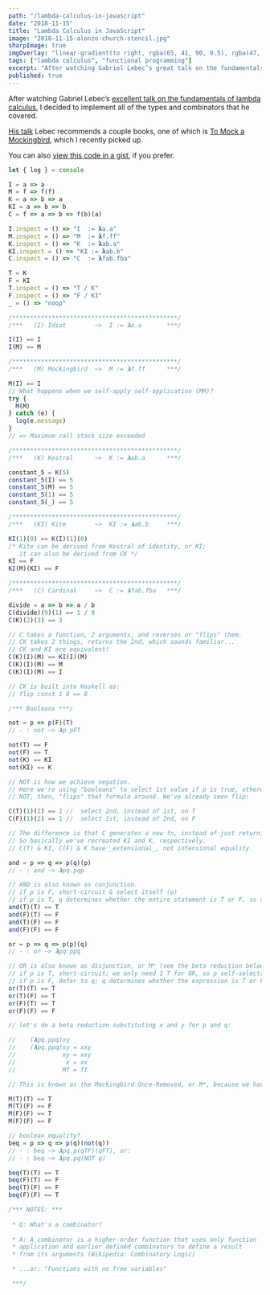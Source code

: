 ```yaml
---
path: "/lambda-calculus-in-javascript"
date: "2018-11-15"
title: "Lambda Calculus in JavaScript"
image: "2018-11-15-alonzo-church-stencil.jpg"
sharpImage: true
imgOverlay: "linear-gradient(to right, rgba(65, 41, 90, 0.5), rgba(47, 7, 67, 0.5))"
tags: ["lambda calculus", "functional programming"]
excerpt: "After watching Gabriel Lebec’s great talk on the fundamentals of lambda calculus, I decided to implement the types and combinators that he covered in JavaScript."
published: true
---
```


After watching Gabriel Lebec’s [excellent talk on the fundamentals of lambda calculus](https://www.youtube.com/watch?v=3VQ382QG-y4), I decided to implement all of the types and combinators that he covered.

[His talk](https://www.youtube.com/watch?v=3VQ382QG-y4) Lebec recommends a couple books, one of which is [To Mock a Mockingbird](https://www.amazon.com/Mock-Mockingbird-Raymond-Smullyan/dp/0192801422), which I recently picked up.

You can also [view this code in a gist](https://gist.github.com/ahrjarrett/7b67bb161f9a1714c1ddfd7e893c8b73), if you prefer.

```javascript
let { log } = console

I = a => a
M = f => f(f)
K = a => b => a
KI = a => b => b
C = f => a => b => f(b)(a)

I.inspect = () => "I  := 𝝺a.a"
M.inspect = () => "M  := 𝝺f.ff"
K.inspect = () => "K  := 𝝺ab.a"
KI.inspect = () => "KI := 𝝺ab.b"
C.inspect = () => "C  := 𝝺fab.fba"

T = K
F = KI
T.inspect = () => "T / K"
F.inspect = () => "F / KI"
_ = () => "noop"

/**********************************************/
/***   (I) Idiot        ~>  I := 𝝺a.a       ***/

I(I) == I
I(M) == M

/**********************************************/
/***   (M) Mockingbird  ~>  M := 𝝺f.ff      ***/

M(I) == I
// What happens when we self-apply self-application (MM)?
try {
  M(M)
} catch (e) {
  log(e.message)
}
// => Maximum call stack size exceeded

/**********************************************/
/***   (K) Kestral      ~>  K := 𝝺ab.a      ***/

constant_5 = K(5)
constant_5(I) == 5
constant_5(M) == 5
constant_5(1) == 5
constant_5(_) == 5

/**********************************************/
/***   (KI) Kite        ~>  KI := 𝝺ab.b     ***/

KI(1)(0) == K(I)(1)(0)
/* Kite can be derived from Kestral of identity, or KI;
   it can also be derived from CK */
KI == F
KI(M)(KI) == F

/**********************************************/
/***   (C) Cardinal     ~>  C := 𝝺fab.fba   ***/

divide = a => b => a / b
C(divide)(9)(1) == 1 / 9
C(K)(2)(3) == 3

// C takes a function, 2 arguments, and reverses or "flips" them.
// CK takes 2 things, returns the 2nd, which sounds familiar...
// CK and KI are equivalent!
C(K)(I)(M) == KI(I)(M)
C(K)(I)(M) == M
C(K)(I)(M) == I

// CK is built into Haskell as:
// flip const 1 8 == 8

/*** Booleans ***/

not = p => p(F)(T)
// - : not ~> 𝝺p.pFT

not(T) == F
not(F) == T
not(K) == KI
not(KI) == K

// NOT is how we achieve negation.
// Here we're using "booleans" to select 1st value if p is true, otherwise 2nd
// NOT, then, "flips" that formula around. We've already seen flip:

C(T)(1)(2) == 2 //  select 2nd, instead of 1st, on T
C(F)(1)(2) == 1 //  select 1st, instead of 2nd, on F

// The difference is that C generates a new fn, instead of just returning T / F
// So basically we've recreated KI and K, respectively.
// C(T) & KI, C(F) & K have _extensional_, not intensional equality.

and = p => q => p(q)(p)
// - : and ~> 𝝺pq.pqp

// AND is also known as conjunction.
// if p is F, short-circuit & select itself (p)
// if p is T, q determines whether the entire statement is T or F, so defer to q
and(T)(T) == T
and(F)(T) == F
and(T)(F) == F
and(F)(F) == F

or = p => q => p(p)(q)
// - : or ~> 𝝺pq.ppq

// OR is also known as disjunction, or M* (see the beta reduction below)
// if p is T, short-circuit; we only need 1 T for OR, so p self-selects.
// if p is F, defer to q; q determines whether the expression is T or F
or(T)(T) == T
or(T)(F) == T
or(F)(T) == T
or(F)(F) == F

// let's do a beta reduction substituting x and y for p and q:

//    (𝝺pq.ppq)xy
//    (𝝺pq.ppq)xy = xxy
//             xy = xxy
//              x = xx
//             Mf = ff

// This is known as the Mockingbird-Once-Removed, or M*, because we have Mxy = Mxxy instead of just Mx = Mxx

M(T)(T) == T
M(T)(F) == F
M(F)(F) == T
M(F)(F) == F

// boolean equality?
beq = p => q => p(q)(not(q))
// - : beq ~> 𝝺pq.p(qTF)(qFT), or:
// - : beq ~> 𝝺pq.pq(NOT q)

beq(T)(T) == T
beq(F)(T) == F
beq(T)(F) == F
beq(F)(F) == T

/*** NOTES: ***
 
 * Q: What's a combinator?
 
 * A: A combinator is a higher-order function that uses only function 
 * application and earlier defined combinators to define a result 
 * from its arguments (Wikipedia: Combinatory Logic)

 * ...or: "Functions with no free variables"

 ***/
```
